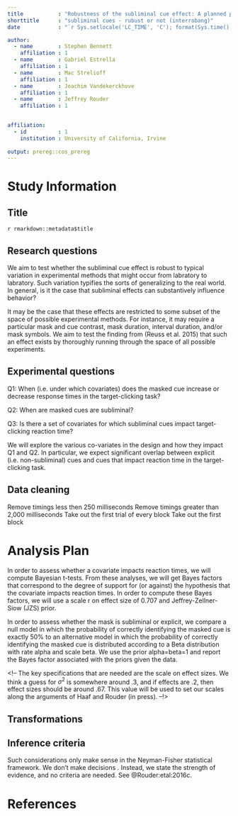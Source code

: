 ```yaml
---
title           : "Robustness of the subliminal cue effect: A planned preregistered meta-analysis"
shorttitle      : "subliminal cues - rubust or not (interrobang)"
date            : "`r Sys.setlocale('LC_TIME', 'C'); format(Sys.time(), '%d\\\\. %B %Y')`"

author: 
  - name        : Stephen Bennett
    affiliation : 1
  - name        : Gabriel Estrella
    affiliation : 1
  - name        : Mac Strelioff
    affiliation : 1
  - name        : Joachim Vandekerckhove
    affiliation : 1
  - name        : Jeffrey Rouder
    affiliation : 1
  

affiliation:
  - id          : 1
    institution : University of California, Irvine
    
output: prereg::cos_prereg
---
```


# Study Information

## Title

`r rmarkdown::metadata$title`

## Research questions

We aim to test whether the subliminal cue effect is robust to typical variation in experimental methods that might occur from labratory to labratory. Such variation typifies the sorts of generalizing to the real world. In general, is it the case that subliminal effects can substantively influence behavior?

It may be the case that these effects are restricted to some subset of the space of possible experimental methods. For instance, it may require a particular mask and cue contrast, mask duration, interval duration, and/or mask symbols. We aim to test the finding from (Reuss et al. 2015) that such an effect exists by thoroughly running through the space of all possible experiments.

## Experimental questions

Q1: When (i.e. under which covariates) does the masked cue increase or decrease response times in the target-clicking task?

Q2: When are masked cues are subliminal?

Q3: Is there a set of covariates for which subliminal cues impact target-clicking reaction time?

We will explore the various co-variates in the design and how they impact Q1 and Q2. In particular, we expect significant overlap between explicit (i.e. non-subliminal) cues and cues that impact reaction time in the target-clicking task.

## Data cleaning

Remove timings less then 250 milliseconds
Remove timings greater than 2,000 milliseconds
Take out the first trial of every block
Take out the first block

# Analysis Plan
<!-- You may describe one or more confirmatory analysis in this section. Remember, all analyses specified in this section must be reported in the final article, and any additional analyses must be clearly labeled as exploratory or hypothesis generating in the final paper. A confirmatory analysis plan must state up front which variables are predictors (independent) and which are the outcomes (dependent), otherwise it is an exploratory analysis.

You may describe exploratory analyses in this section, but a clear confirmatory analysis is required. An exploratory test is any test where a prediction is not made up front, or there are multiple possible tests that you are going to use. A statistically significant finding in an exploratory test is a great way to form a new confirmatory hypothesis, which could be registered at a later time.

To help you keep track of multiple analyses, you may label each for your reference. -->

In order to assess whether a covariate impacts reaction times, we will compute Bayesian t-tests. From these analyses, we will get Bayes factors that correspond to the degree of support for (or against) the hypothesis that the covariate impacts reaction times. In order to compute these Bayes factors, we will use a scale r on effect size of 0.707 and Jeffrey-Zellner-Siow (JZS) prior.

In order to assess whether the mask is subliminal or explicit, we compare a null model in which the probability of correctly identifying the masked cue is exactly 50% to an alternative model in which the probability of correctly identifying the masked cue is distributed according to a Beta distribution with rate alpha and scale beta. We use the prior alpha=beta=1 and report the Bayes factor associated with the priors given the data.

<!-- The key specifications that are needed are the scale on effect sizes.  We think a guess for $\sigma^2$ is somewhere around .3, and if effects are .2, then effect sizes should be around .67.  This value will be used to set our scales along the arguments of Haaf and Rouder (in press).   --!>

## Transformations
<!-- If you plan on transforming, centering, recoding the data, or will require a coding scheme for categorical variables, please describe that process. -->

## Inference criteria
<!-- What criteria will you use to make inferences? Please describe the information you'll use (e.g. p-values, Bayes factors, specific model fit indices), as well as cut-off criterion, where appropriate. Will you be using one or two tailed tests for each of your analyses? If you are comparing multiple conditions or testing multiple hypotheses, will you account for this? -->

Such considerations only make sense in the Neyman-Fisher statistical framework.  We don't make decisions .  Instead, we state the strength of evidence, and no criteria are needed.  See @Rouder:etal:2016c.

## 
\vspace{-2pc}
\setlength{\parindent}{-0.5in}
\setlength{\leftskip}{-1in}
\setlength{\parskip}{8pt}
\noindent

# References
